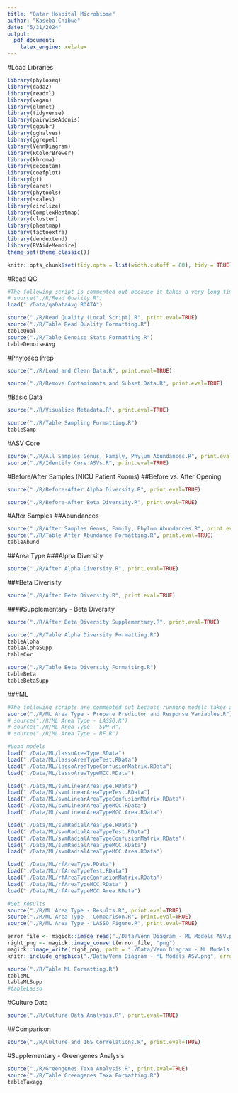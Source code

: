 ```yaml
---
title: "Qatar Hospital Microbiome"
author: "Kaseba Chibwe"
date: "5/31/2024"
output:
  pdf_document:
    latex_engine: xelatex
---
```

#Load Libraries
```r
library(phyloseq)
library(dada2)
library(readxl)
library(vegan)
library(glmnet)
library(tidyverse)
library(pairwiseAdonis)
library(ggpubr)
library(gghalves)
library(ggrepel)
library(VennDiagram)
library(RColorBrewer)
library(khroma)
library(decontam)
library(coefplot)
library(gt)
library(caret)
library(phytools)
library(scales)
library(circlize)
library(ComplexHeatmap)
library(cluster)
library(pheatmap)
library(factoextra)
library(dendextend)
library(RVAideMemoire)
theme_set(theme_classic())

knitr::opts_chunk$set(tidy.opts = list(width.cutoff = 80), tidy = TRUE)
```

#Read QC
```r
#The following script is commented out because it takes a very long time and should be run from the folder in which the unfiltered fastq files are. The output is available in Data and loaded instead.
# source("./R/Read Quality.R")
load("./Data/qaDataAvg.RDATA")

source("./R/Read Quality (Local Script).R", print.eval=TRUE)
source("./R/Table Read Quality Formatting.R")
tableQual
source("./R/Table Denoise Stats Formatting.R")
tableDenoiseAvg
```

#Phyloseq Prep
```r
source("./R/Load and Clean Data.R", print.eval=TRUE)

source("./R/Remove Contaminants and Subset Data.R", print.eval=TRUE)
```

#Basic Data
```r
source("./R/Visualize Metadata.R", print.eval=TRUE)
```

```r
source("./R/Table Sampling Formatting.R")
tableSamp
```


#ASV Core
```r
source("./R/All Samples Genus, Family, Phylum Abundances.R", print.eval=TRUE)
source("./R/Identify Core ASVs.R", print.eval=TRUE)
```


#Before/After Samples (NICU Patient Rooms)
##Before vs. After Opening
```r
source("./R/Before-After Alpha Diversity.R", print.eval=TRUE)
```

```r
source("./R/Before-After Beta Diversity.R", print.eval=TRUE)
```


#After Samples
##Abundances
```r
source("./R/After Samples Genus, Family, Phylum Abundances.R", print.eval=TRUE)
source("./R/Table After Abundance Formatting.R", print.eval=TRUE)
tableAbund
```


##Area Type
###Alpha Diversity
```r
source("./R/After Alpha Diversity.R", print.eval=TRUE)
```
###Beta Diverisity
```r
source("./R/After Beta Diversity.R", print.eval=TRUE)
```

####Supplementary - Beta Diversity
```r
source("./R/After Beta Diversity Supplementary.R", print.eval=TRUE)
```


```r
source("./R/Table Alpha Diversity Formatting.R")
tableAlpha
tableAlphaSupp
tableCor
```

```r
source("./R/Table Beta Diversity Formatting.R")
tableBeta
tableBetaSupp
```


###ML
```r
#The following scripts are commented out because running models takes a very long time. The output is available in Data/ML and loaded instead.
source("./R/ML Area Type - Prepare Predictor and Response Variables.R")
# source("./R/ML Area Type - LASSO.R")
# source("./R/ML Area Type - SVM.R")
# source("./R/ML Area Type - RF.R")

#Load models
load("./Data/ML/lassoAreaType.RData")
load("./Data/ML/lassoAreaTypeTest.RData")
load("./Data/ML/lassoAreaTypeConfusionMatrix.RData")
load("./Data/ML/lassoAreaTypeMCC.RData")

load("./Data/ML/svmLinearAreaType.RData")
load("./Data/ML/svmLinearAreaTypeTest.RData")
load("./Data/ML/svmLinearAreaTypeConfusionMatrix.RData")
load("./Data/ML/svmLinearAreaTypeMCC.RData")
load("./Data/ML/svmLinearAreaTypeMCC.Area.RData")

load("./Data/ML/svmRadialAreaType.RData")
load("./Data/ML/svmRadialAreaTypeTest.RData")
load("./Data/ML/svmRadialAreaTypeConfusionMatrix.RData")
load("./Data/ML/svmRadialAreaTypeMCC.RData")
load("./Data/ML/svmRadialAreaTypeMCC.Area.RData")

load("./Data/ML/rfAreaType.RData")
load("./Data/ML/rfAreaTypeTest.RData")
load("./Data/ML/rfAreaTypeConfusionMatrix.RData")
load("./Data/ML/rfAreaTypeMCC.RData" )
load("./Data/ML/rfAreaTypeMCC.Area.RData")

#Get results
source("./R/ML Area Type - Results.R", print.eval=TRUE)
source("./R/ML Area Type - Comparison.R", print.eval=TRUE)
source("./R/ML Area Type - LASSO Figure.R", print.eval=TRUE)
```

```r
error_file <- magick::image_read("./Data/Venn Diagram - ML Models ASV.png")
right_png <- magick::image_convert(error_file, "png")
magick::image_write(right_png, path = "./Data/Venn Diagram - ML Models ASV.png", format = "png")
knitr::include_graphics("./Data/Venn Diagram - ML Models ASV.png", error = FALSE)
```


```r
source("./R/Table ML Formatting.R")
tableML
tableMLSupp
#tableLasso
```


#Culture Data
```r
source("./R/Culture Data Analysis.R", print.eval=TRUE)
```

##Comparison
```r
source("./R/Culture and 16S Correlations.R", print.eval=TRUE)
```


#Supplementary - Greengenes Analysis
```r
source("./R/Greengenes Taxa Analysis.R", print.eval=TRUE)
source("./R/Table Greengenes Taxa Formatting.R")
tableTaxagg
```
